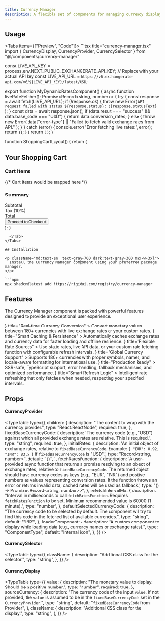```yaml
---
title: Currency Manager
description: A flexible set of components for managing currency display and selection. Users provide exchange rates relative to a fixed base currency, and the component handles fetching currency names and performing conversions.
---
```



## Usage


<Tabs items={["Preview", "Code"]}>
  <Tab value="Preview">
    <CurrencyManagerPreview />
  </Tab>
  <Tab value="Code">
    ```tsx title="currency-manager.tsx"
import { CurrencyDisplay, CurrencyProvider, CurrencySelector } from "@/components/currency-manager"

const LIVE_API_KEY = process.env.NEXT_PUBLIC_EXCHANGERATE_API_KEY; // Replace with your actual API key
const LIVE_API_URL = `https://v6.exchangerate-api.com/v6/${LIVE_API_KEY}/latest/USD`;

export function MyDynamicRatesComponent() {
  async function liveRateFetcher(): Promise<Record<string, number>> {
    try {
      const response = await fetch(LIVE_API_URL);
      if (!response.ok) {
        throw new Error(
          `API request failed with status ${response.status}: ${response.statusText}`
        );
      }
      const data = await response.json();
      if (data.result === "success" && data.base_code === "USD") {
        return data.conversion_rates;
      } else {
        throw new Error(
          data["error-type"] || "Failed to fetch valid exchange rates from API."
        );
      }
    } catch (error) {
      console.error("Error fetching live rates:", error);
      return {};
    }
  }
  return (
    <CurrencyProvider
      fixedBaseCurrencyCode="USD"
      fetchRatesFunction={liveRateFetcher}
      defaultSelectedCurrencyCode="INR"
      refetchIntervalMs={900000}
    >
      <ShoppingCartLayout />
    </CurrencyProvider>
  );
}

function ShoppingCartLayout() {
return (

<div className="max-w-4xl mx-auto space-y-6 px-4 sm:px-6 lg:px-8">
  <h2 className="text-2xl font-bold text-gray-900 dark:text-white">
    Your Shopping Cart
  </h2>
  <div className="bg-white dark:bg-gray-800 shadow sm:rounded-lg">
    <div className="p-6">
      <h3 className="text-lg font-semibold text-gray-900 dark:text-white">
        Cart Items
      </h3>
      {/* Cart items would be mapped here */}
    </div>
    <div className="border-t border-gray-200 dark:border-gray-700">
      <div className="p-6">
        <h3 className="text-lg font-semibold text-gray-900 dark:text-white">
          Summary
        </h3>
        <div className="flex justify-between">
          <span className="text-gray-700 dark:text-gray-300">Subtotal</span>
          <span className="font-bold text-gray-900 dark:text-white">
            <CurrencyDisplay value={100} sourceCurrency="USD" />
          </span>
        </div>
        <div className="flex justify-between mt-4">
          <span className="text-gray-700 dark:text-gray-300">Tax (10%)</span>
          <span className="font-bold text-gray-900 dark:text-white">
            <CurrencyDisplay value={10} sourceCurrency="USD" />
          </span>
        </div>
        <div className="flex justify-between mt-4">
          <span className="text-gray-700 dark:text-gray-300">Total</span>
          <span className="font-bold text-gray-900 dark:text-white">
            <CurrencyDisplay value={110} sourceCurrency="USD" />
          </span>
        </div>
        <div className="mt-6">
          <button className="w-full bg-indigo-600 text-white font-semibold py-3 rounded-md shadow hover:bg-indigo-700 transition-all duration-200">
            Proceed to Checkout
          </button>
        </div>
      </div>
    </div>
  </div>
</div>
); }

````
  </Tab>
</Tabs>

## Installation

<p className="md:text-sm  text-gray-700 dark:text-gray-300 max-w-3xl">
  Install the Currency Manager component using your preferred package manager.
</p>

```npm
npx shadcn@latest add https://rigidui.com/registry/currency-manager
````

## Features


<p className="md:text-sm mb-4!  text-gray-700 dark:text-gray-300 max-w-3xl">
  The Currency Manager component is packed with powerful features designed to
  provide an exceptional user experience.
</p>

<Cards>
  <Card
    icon={
      <svg
        className="h-6 w-6 text-indigo-600 dark:text-indigo-400"
        fill="none"
        viewBox="0 0 24 24"
        stroke="currentColor"
      >
        <path
          strokeLinecap="round"
          strokeLinejoin="round"
          strokeWidth={2}
          d="M12 8c-1.657 0-3 .895-3 2s1.343 2 3 2 3 .895 3 2-1.343 2-3 2m0-8c1.11 0 2.08.402 2.599 1M12 8V7m0 1v8m0 0v1m0-1c-1.11 0-2.08-.402-2.599-1"
        />
      </svg>
    }
    title="Real-time Currency Conversion"
  >
    Convert monetary values between 180+ currencies with live exchange rates or
    your custom rates.
  </Card>
  <Card
    icon={
      <svg
        className="h-6 w-6 text-indigo-600 dark:text-indigo-400"
        fill="none"
        viewBox="0 0 24 24"
        stroke="currentColor"
      >
        <path
          strokeLinecap="round"
          strokeLinejoin="round"
          strokeWidth={2}
          d="M4 7v10c0 2.21 3.58 4 8 4s8-1.79 8-4V7M4 7c0 2.21 3.58 4 8 4s8-1.79 8-4M4 7c0-2.21 3.58-4 8-4s8 1.79 8 4"
        />
      </svg>
    }
    title="Smart Caching & Persistence"
  >
    Automatically caches exchange rates and currency data for faster loading and
    offline resilience.
  </Card>
  <Card
    icon={
      <svg
        className="h-6 w-6 text-indigo-600 dark:text-indigo-400"
        fill="none"
        viewBox="0 0 24 24"
        stroke="currentColor"
      >
        <path
          strokeLinecap="round"
          strokeLinejoin="round"
          strokeWidth={2}
          d="M12 6V4m0 2a2 2 0 100 4m0-4a2 2 0 110 4m-6 8a2 2 0 100-4m0 4a2 2 0 100 4m0-4v2m0-6V4m6 6v10m6-2a2 2 0 100-4m0 4a2 2 0 100 4m0-4v2m0-6V4"
        />
      </svg>
    }
    title="Flexible Rate Sources"
  >
    Use static rates, live API data, or your custom rate fetching function with
    configurable refresh intervals.
  </Card>
  <Card
    icon={
      <svg
        className="h-6 w-6 text-indigo-600 dark:text-indigo-400"
        fill="none"
        viewBox="0 0 24 24"
        stroke="currentColor"
      >
        <path
          strokeLinecap="round"
          strokeLinejoin="round"
          strokeWidth={2}
          d="M21 12a9 9 0 01-9 9m9-9a9 9 0 00-9-9m9 9H3m9 9v-9m0-9v9"
        />
      </svg>
    }
    title="Global Currency Support"
  >
    Supports 180+ currencies with proper symbols, names, and locale-aware
    formatting for international use.
  </Card>
  <Card
    icon={
      <svg
        className="h-6 w-6 text-indigo-600 dark:text-indigo-400"
        fill="none"
        viewBox="0 0 24 24"
        stroke="currentColor"
      >
        <path
          strokeLinecap="round"
          strokeLinejoin="round"
          strokeWidth={2}
          d="M9 12l2 2 4-4m6 2a9 9 0 11-18 0 9 9 0 0118 0z"
        />
      </svg>
    }
    title="Production Ready"
  >
    SSR-safe, TypeScript support, error handling, fallback mechanisms, and
    optimized performance.
  </Card>
  <Card
    icon={
      <svg
        className="h-6 w-6 text-indigo-600 dark:text-indigo-400"
        fill="none"
        viewBox="0 0 24 24"
        stroke="currentColor"
      >
        <path
          strokeLinecap="round"
          strokeLinejoin="round"
          strokeWidth={2}
          d="M13 10V3L4 14h7v7l9-11h-7z"
        />
      </svg>
    }
    title="Smart Refresh Logic"
  >
    Intelligent rate refreshing that only fetches when needed, respecting your
    specified intervals.
  </Card>
</Cards>

## Props

#### CurrencyProvider
<TypeTable
  type={{
    children: {
      description: "The content to wrap with the currency provider.",
      type: "React.ReactNode",
      required: true,
    },
    fixedBaseCurrencyCode: {
      description:
        'The currency code (e.g., "USD") against which all provided exchange rates are relative. This is required.',
      type: "string",
      required: true,
    },
    initialRates: {
      description:
        'An initial object of exchange rates, relative to `fixedBaseCurrencyCode`. Example: `{ "EUR": 0.92, "INR": 83.5 }` if `fixedBaseCurrencyCode` is "USD".',
      type: "Record<string, number>",
      default: "{}",
    },
    fetchRatesFunction: {
      description:
        'A user-provided async function that returns a promise resolving to an object of exchange rates, relative to `fixedBaseCurrencyCode`. The returned object should have currency codes as keys (e.g., "EUR", "INR") and positive numbers as values representing conversion rates. If the function throws an error or returns invalid data, cached rates will be used as fallback.',
      type: "() => Promise<Record<string, number>>",
    },
    refetchIntervalMs: {
      description:
        "Interval in milliseconds to call `fetchRatesFunction`. Requires `fetchRatesFunction` to be set. Minimum recommended value is 60000 (1 minute).",
      type: "number",
    },
    defaultSelectedCurrencyCode: {
      description:
        "The currency code to be selected by default. The component will try to find this code in the fetched list of available currencies.",
      type: "string",
      default: '"INR"',
    },
    loaderComponent: {
      description:
        "A custom component to display while loading data (e.g., currency names or exchange rates).",
      type: "ComponentType",
      default: "Internal <Loader /> icon",
    },
  }}
/>

#### CurrencySelector

<TypeTable
  type={{
    className: {
      description: "Additional CSS class for the selector.",
      type: "string",
    },
  }}
/>

#### CurrencyDisplay

<TypeTable
  type={{
    value: {
      description:
        "The monetary value to display. Should be a positive number.",
      type: "number",
      required: true,
    },
    sourceCurrency: {
      description:
        "The currency code of the input `value`. If not provided, the `value` is assumed to be in the `fixedBaseCurrencyCode` set in the `CurrencyProvider`.",
      type: "string",
      default: "`fixedBaseCurrencyCode` from Provider",
    },
    className: {
      description: "Additional CSS class for the display.",
      type: "string",
    },
  }}
/>
